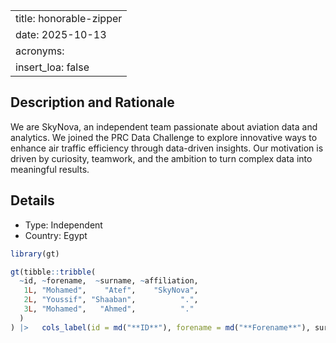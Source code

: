 
---
title: honorable-zipper
date: 2025-10-13
acronyms:
  insert_loa: false
---

## Description and Rationale

We are SkyNova, an independent team passionate about aviation data and analytics. We joined the PRC Data Challenge to explore innovative ways to enhance air traffic efficiency through data-driven insights. Our motivation is driven by curiosity, teamwork, and the ambition to turn complex data into meaningful results.

## Details

* Type: Independent
* Country: Egypt

```r
library(gt)

gt(tibble::tribble(
  ~id, ~forename,  ~surname, ~affiliation,
   1L, "Mohamed",    "Atef",    "SkyNova",
   2L, "Youssif", "Shaaban",          ".",
   3L, "Mohamed",   "Ahmed",          "."
  )
) |>   cols_label(id = md("**ID**"), forename = md("**Forename**"), surname ~ md("**Surname**"), affiliation ~ md("**Affiliation**"))
```
